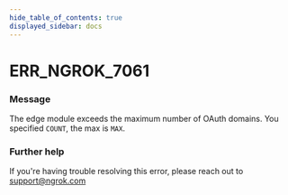 ```yaml
---
hide_table_of_contents: true
displayed_sidebar: docs
---
```



# ERR_NGROK_7061

### Message

The edge module exceeds the maximum number of OAuth domains. You specified `COUNT`, the max is `MAX`.

<ErrorDetails error="err_ngrok_7061" />

### Further help

If you're having trouble resolving this error, please reach out to [support@ngrok.com](mailto:support@ngrok.com?subject=Help%20with%20ERR_NGROK_7061)
